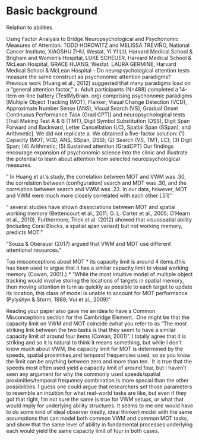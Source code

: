 # Basic background

Relation to abilities

Using Factor Analysis to Bridge Neuropsychological and Psychonomic Measures of Attention. TODD HOROWITZ and MELISSA TREVIÑO, National Cancer Institute, XIAOSHU ZHU, Westat, YI YI LU, Harvard Medical School & Brigham and Women’s Hospital, LUKE SCHEUER, Harvard Medical School & McLean Hospital, GRACE HUANG, Westat, LAURA GERMINE, Harvard Medical School & McLean Hospital – Do neuropsychological attention tests measure the same construct as psychonomic attention paradigms? Previous work (Huang et al., 2012) suggested that many paradigms load on a “general attention factor,” a. Adult participants (N=488) completed a 14-item on-line battery (TestMyBrain. org) comprising psychonomic paradigms [Multiple Object Tracking (MOT), Flanker, Visual Change Detection (VCD), Approximate Number Sense (ANS), Visual Search (VS), Gradual Onset Continuous Performance Task (Grad CPT)] and neuropsychological tests [Trail Making Test A & B (TMT), Digit Symbol Substitution (DSS), Digit Span Forward and Backward, Letter Cancellation (LC), Spatial Span (SSpan), and Arithmetic]. We did not replicate a. We obtained a five-factor solution: (1) Capacity (MOT, VCD, ANS, SSpan, DSS); (2) Search (VS, TMT, LC); (3) Digit Span; (4) Arithmetic; (5) Sustained attention (GradCPT) Our findings encourage expansion of psychonomic science into the clinic and illustrate the potential
to learn about attention from selected neuropsychological measures. 

" In Huang et al.’s study, the correlation between MOT and VWM was .30, the correlation between (configuration) search and MOT was .30, and the correlation between search and VWM was .23. In our data, however, MOT and VWM were much more closely correlated with each other (.51)"

" several studies have shown dissociations between MOT and spatial working memory (Bettencourt et al., 2011; O. L. Carter et al., 2005; O’Hearn et al., 2010). Furthermore, Trick et al. (2012) showed that visuospatial ability (including Corsi Blocks, a spatial span variant) but not working memory, predicts MOT."

"Souza & Oberauer (2017) argued that VWM and MOT use different attentional resources."

Top misconceptions about MOT
* its capacity limit is around 4 items.(this has been used to argue that it has a similar capacity limit to visual working memory (Cowan, 2001).)
* "While the most intuitive model of multiple object tracking would involve storing the locations of targets in spatial memory, then moving attention in turn as quickly as possible to each target to update its location, this class of model is unable to account for MOT performance (Pylyshyn & Storm, 1988; Vul et al., 2009)"

Reading your paper also gave me an idea to have a Common Misconceptions section for the Cambridge Element.  One might be that the capacity limit on VWM and MOT coincide (what you refer to as "The most striking link between the two tasks is that they seem to have a similar capacity limit of around four items (Cowan, 2001)". I totally agree that it is striking and so it is natural to think it means something, but while I don't know much about VWM, the capacity limit for MOT is determined by the speeds, spatial proximities,and temporal frequencies used, so as you know the limit can be anything between zero and more than ten.  It is true that the speeds most often used yield a capacity limit of around four, but I haven't seen any argument for why the commonly used speeds/spatial proximities/temporal frequency combination is more special than the other possibilities. I guess one could argue that researchers set those parameters to resemble an intuition for what real-world tasks are like, but even if they got that right, I'm not sure the same is true for VWM setups, or what that would imply for underlying ability structures. It seems to me one would have to do some kind of ideal observer (really, ideal thinker) model with the same assumptions that can model both common VWM and common MOT tasks, and show that the same level of ability in fundamental processes underlying each would yield the same capacity limit of four in both cases.
